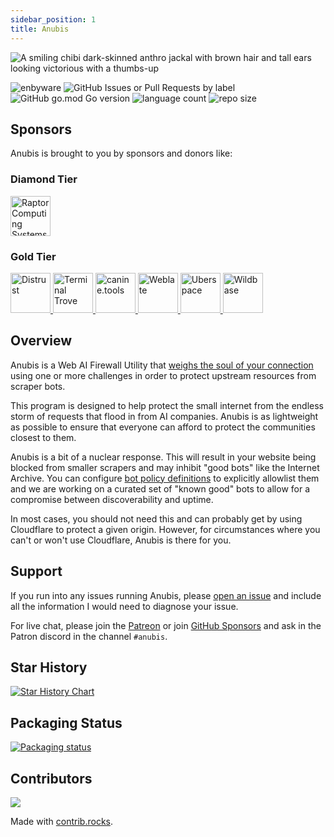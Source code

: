 ```yaml
---
sidebar_position: 1
title: Anubis
---
```


<img
  width={256}
  src="/img/happy.webp"
  alt="A smiling chibi dark-skinned anthro jackal with brown hair and tall ears looking victorious with a thumbs-up"
/>

![enbyware](https://pride-badges.pony.workers.dev/static/v1?label=enbyware&labelColor=%23555&stripeWidth=8&stripeColors=FCF434%2CFFFFFF%2C9C59D1%2C2C2C2C)
![GitHub Issues or Pull Requests by label](https://img.shields.io/github/issues/TecharoHQ/anubis)
![GitHub go.mod Go version](https://img.shields.io/github/go-mod/go-version/TecharoHQ/anubis)
![language count](https://img.shields.io/github/languages/count/TecharoHQ/anubis)
![repo size](https://img.shields.io/github/repo-size/TecharoHQ/anubis)

## Sponsors

Anubis is brought to you by sponsors and donors like:

### Diamond Tier

<a href="https://www.raptorcs.com/content/base/products.html">
  <img
    src="/img/sponsors/raptor-computing-logo.webp"
    alt="Raptor Computing Systems"
    height="64"
  />
</a>

### Gold Tier

<a href="https://distrust.co?utm_campaign=github&utm_medium=referral&utm_content=anubis">
  <img src="/img/sponsors/distrust-logo.webp" alt="Distrust" height="64" />
</a>
<a href="https://terminaltrove.com/?utm_campaign=github&utm_medium=referral&utm_content=anubis&utm_source=abgh">
  <img
    src="/img/sponsors/terminal-trove.webp"
    alt="Terminal Trove"
    height="64"
  />
</a>
<a href="https://canine.tools?utm_campaign=github&utm_medium=referral&utm_content=anubis">
  <img
    src="/img/sponsors/caninetools-logo.webp"
    alt="canine.tools"
    height="64"
  />
</a>
<a href="https://weblate.org/">
  <img src="/img/sponsors/weblate-logo.webp" alt="Weblate" height="64" />
</a>
<a href="https://uberspace.de/">
  <img src="/img/sponsors/uberspace-logo.webp" alt="Uberspace" height="64" />
</a>
<a href="https://wildbase.xyz/">
  <img src="/img/sponsors/wildbase-logo.webp" alt="Wildbase" height="64" />
</a>

## Overview

Anubis is a Web AI Firewall Utility that [weighs the soul of your connection](https://en.wikipedia.org/wiki/Weighing_of_souls) using one or more challenges in order to protect upstream resources from scraper bots.

This program is designed to help protect the small internet from the endless storm of requests that flood in from AI companies. Anubis is as lightweight as possible to ensure that everyone can afford to protect the communities closest to them.

Anubis is a bit of a nuclear response. This will result in your website being blocked from smaller scrapers and may inhibit "good bots" like the Internet Archive. You can configure [bot policy definitions](https://anubis.techaro.lol/docs/admin/policies) to explicitly allowlist them and we are working on a curated set of "known good" bots to allow for a compromise between discoverability and uptime.

In most cases, you should not need this and can probably get by using Cloudflare to protect a given origin. However, for circumstances where you can't or won't use Cloudflare, Anubis is there for you.

## Support

If you run into any issues running Anubis, please [open an issue](https://github.com/TecharoHQ/anubis/issues/new?template=Blank+issue) and include all the information I would need to diagnose your issue.

For live chat, please join the [Patreon](https://patreon.com/cadey) or join [GitHub Sponsors](https://github.com/sponsors/Xe) and ask in the Patron discord in the channel `#anubis`.

## Star History

<a href="https://www.star-history.com/#TecharoHQ/anubis&Date">
  <picture>
    <source
      media="(prefers-color-scheme: dark)"
      srcSet="https://api.star-history.com/svg?repos=TecharoHQ/anubis&type=Date&theme=dark"
    />
    <source
      media="(prefers-color-scheme: light)"
      srcSet="https://api.star-history.com/svg?repos=TecharoHQ/anubis&type=Date"
    />
    <img
      alt="Star History Chart"
      src="https://api.star-history.com/svg?repos=TecharoHQ/anubis&type=Date"
    />
  </picture>
</a>

## Packaging Status

[![Packaging status](https://repology.org/badge/vertical-allrepos/anubis-anti-crawler.svg?columns=3)](https://repology.org/project/anubis-anti-crawler/versions)

## Contributors

<a href="https://github.com/TecharoHQ/anubis/graphs/contributors">
  <img src="https://contrib.rocks/image?repo=TecharoHQ/anubis" />
</a>

Made with [contrib.rocks](https://contrib.rocks).
